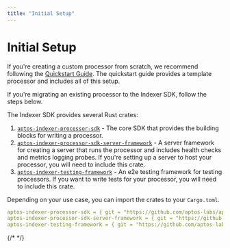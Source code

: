 ```yaml
---
title: "Initial Setup"
---
```


# Initial Setup

If you're creating a custom processor from scratch, we recommend following the [Quickstart Guide](../quickstart.mdx).
The quickstart guide provides a template processor and includes all of this setup.

If you're migrating an existing processor to the Indexer SDK, follow the steps below.

The Indexer SDK provides several Rust crates:
1. [`aptos-indexer-processor-sdk`](https://github.com/aptos-labs/aptos-indexer-processor-sdk/tree/main/aptos-indexer-processors-sdk/sdk) - The core SDK that provides the building blocks for writing a processor.
2. [`aptos-indexer-processor-sdk-server-framework`](https://github.com/aptos-labs/aptos-indexer-processor-sdk/tree/main/aptos-indexer-processors-sdk/sdk-server-framework) - A server framework for creating a server that runs the processor and includes health checks and metrics logging probes.
If you're setting up a server to host your processor, you will need to include this crate. 
3. [`aptos-indexer-testing-framework`](https://github.com/aptos-labs/aptos-indexer-processor-sdk/tree/main/aptos-indexer-processors-sdk/testing-framework) - An e2e testing framework for testing processors.
If you want to write tests for your processor, you will need to include this crate.

Depending on your use case, you can import the crates to your `Cargo.toml`.

```yaml
aptos-indexer-processor-sdk = { git = "https://github.com/aptos-labs/aptos-indexer-processor-sdk.git", rev = "aptos-indexer-processor-sdk-v1.0.0" }
aptos-indexer-processor-sdk-server-framework = { git = "https://github.com/aptos-labs/aptos-indexer-processor-sdk.git", rev = "aptos-indexer-processor-sdk-v1.0.0" }
aptos-indexer-testing-framework = { git = "https://github.com/aptos-labs/aptos-indexer-processor-sdk.git", rev = "aptos-indexer-processor-sdk-v1.0.0" }
```

{/* <!-- Add list of SDK releases once we have that --> */}